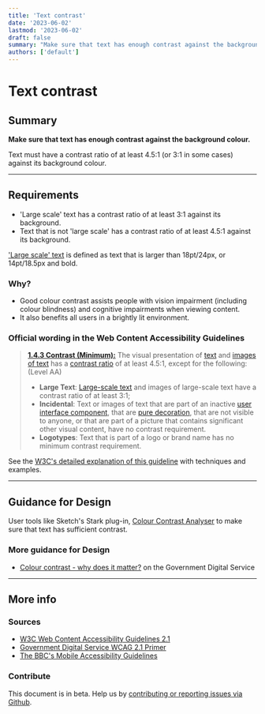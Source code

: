 ```yaml
---
title: 'Text contrast'
date: '2023-06-02'
lastmod: '2023-06-02'
draft: false
summary: "Make sure that text has enough contrast against the background colour."
authors: ['default']
---
```


# Text contrast

## Summary

**Make sure that text has enough contrast against the background colour.**

Text must have a contrast ratio of at least 4.5:1 (or 3:1 in some cases) against its background colour.

---

## Requirements

* 'Large scale' text has a contrast ratio of at least 3:1 against its background.
* Text that is not 'large scale' has a contrast ratio of at least 4.5:1 against its background.

['Large scale' text](https://www.w3.org/TR/UNDERSTANDING-WCAG20/visual-audio-contrast-contrast.html#larger-scaledef) is defined as text that is larger than 18pt/24px, or 14pt/18.5px and bold.

### Why?

* Good colour contrast assists people with vision impairment (including colour blindness) and cognitive impairments when viewing content.
* It also benefits all users in a brightly lit environment.

### Official wording in the Web Content Accessibility Guidelines

> [**1.4.3 Contrast (Minimum):**](https://www.w3.org/TR/UNDERSTANDING-WCAG20/content-structure-separation-programmatic.html) The visual presentation of [text](https://www.w3.org/TR/UNDERSTANDING-WCAG20/visual-audio-contrast-contrast.html#textdef) and [images of text](https://www.w3.org/TR/UNDERSTANDING-WCAG20/visual-audio-contrast-contrast.html#images-of-textdef) has a [contrast ratio](https://www.w3.org/TR/UNDERSTANDING-WCAG20/visual-audio-contrast-contrast.html#contrast-ratiodef) of at least 4.5:1, except for the following: (Level AA)
>
> * **Large Text**: [Large-scale text](https://www.w3.org/TR/UNDERSTANDING-WCAG20/visual-audio-contrast-contrast.html#larger-scaledef) and images of large-scale text have a contrast ratio of at least 3:1;
> * **Incidental**: Text or images of text that are part of an inactive [user interface component](https://www.w3.org/TR/UNDERSTANDING-WCAG20/visual-audio-contrast-contrast.html#user-interface-componentdef), that are [pure decoration](https://www.w3.org/TR/UNDERSTANDING-WCAG20/visual-audio-contrast-contrast.html#puredecdef), that are not visible to anyone, or that are part of a picture that contains significant other visual content, have no contrast requirement.
> * **Logotypes**: Text that is part of a logo or brand name has no minimum contrast requirement.

See the [W3C's detailed explanation of this guideline](https://www.w3.org/TR/UNDERSTANDING-WCAG20/content-structure-separation-programmatic.html) with techniques and examples.

---

## Guidance for Design

User tools like Sketch's Stark plug-in, [Colour Contrast Analyser](https://developer.paciellogroup.com/resources/contrastanalyser/) to make sure that text has sufficient contrast.

### More guidance for Design

* [Colour contrast - why does it matter?](https://accessibility.blog.gov.uk/2016/06/17/colour-contrast-why-does-it-matter/) on the Government Digital Service

---

## More info

### Sources

* [W3C Web Content Accessibility Guidelines 2.1](https://www.w3.org/TR/WCAG21/)
* [Government Digital Service WCAG 2.1 Primer](https://alphagov.github.io/wcag-primer/)
* [The BBC's Mobile Accessibility Guidelines](https://www.bbc.co.uk/guidelines/futuremedia/accessibility/mobile/summary)

### Contribute

This document is in beta. Help us by [contributing or reporting issues via Github](https://github.com/web-accessibility-io/web-accessibility.io).

